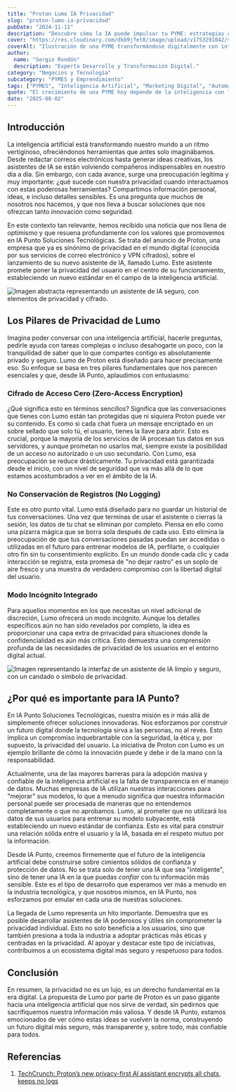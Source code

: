 ```yaml
---
title: "Proton Lumo IA Privacidad"
slug: "proton-lumo-ia-privacidad"
pubDate: "2024-11-11"
description: "Descubre cómo la IA puede impulsar tu PYME: estrategias concretas de marketing, automatización y datos para aumentar ventas."
cover: "https://res.cloudinary.com/dkb9jfet8/image/upload/v1753291042/small-business_kk56r6.jpg"
coverAlt: "Ilustración de una PYME transformándose digitalmente con inteligencia artificial."
author:
  name: "Sergio Rondón"
  description: "Experta Desarrollo y Transformación Digital."
category: "Negocios y Tecnología"
subcategory: "PYMES y Emprendimiento"
tags: ["PYMES", "Inteligencia Artificial", "Marketing Digital", "Automatización", "Ventas"]
quote: "El crecimiento de una PYME hoy depende de la inteligencia con la que se aplican datos, IA y estrategia. — Sergio Rondón"
date: "2025-08-02"
---
```




<h2 id="introduccion">Introducción</h2>

La inteligencia artificial está transformando nuestro mundo a un ritmo vertiginoso, ofreciéndonos herramientas que antes solo imaginábamos. Desde redactar correos electrónicos hasta generar ideas creativas, los asistentes de IA se están volviendo compañeros indispensables en nuestro día a día. Sin embargo, con cada avance, surge una preocupación legítima y muy importante: ¿qué sucede con nuestra privacidad cuando interactuamos con estas poderosas herramientas? Compartimos información personal, ideas, e incluso detalles sensibles. Es una pregunta que muchos de nosotros nos hacemos, y que nos lleva a buscar soluciones que nos ofrezcan tanto innovación como seguridad.

En este contexto tan relevante, hemos recibido una noticia que nos llena de optimismo y que resuena profundamente con los valores que promovemos en IA Punto Soluciones Tecnológicas. Se trata del anuncio de Proton, una empresa que ya es sinónimo de privacidad en el mundo digital (conocida por sus servicios de correo electrónico y VPN cifrados), sobre el lanzamiento de su nuevo asistente de IA, llamado Lumo. Este asistente promete poner la privacidad del usuario en el centro de su funcionamiento, estableciendo un nuevo estándar en el campo de la inteligencia artificial.

<img src="https://images.unsplash.com/photo-1620023023712-4f7f6f1f3a3a?auto=format&fit=crop&w=800&q=80" alt="Imagen abstracta representando un asistente de IA seguro, con elementos de privacidad y cifrado." />

<h2 id="los-pilares-de-privacidad-de-lumo">Los Pilares de Privacidad de Lumo</h2>

Imagina poder conversar con una inteligencia artificial, hacerle preguntas, pedirle ayuda con tareas complejas o incluso desahogarte un poco, con la tranquilidad de saber que lo que compartes contigo es absolutamente privado y seguro. Lumo de Proton está diseñado para hacer precisamente eso. Su enfoque se basa en tres pilares fundamentales que nos parecen esenciales y que, desde IA Punto, aplaudimos con entusiasmo:

<h3 id="cifrado-de-acceso-cero-zero-access-encryption">Cifrado de Acceso Cero (Zero-Access Encryption)</h3>

¿Qué significa esto en términos sencillos? Significa que las conversaciones que tienes con Lumo están tan protegidas que ni siquiera Proton puede ver su contenido. Es como si cada chat fuera un mensaje encriptado en un sobre sellado que solo tú, el usuario, tienes la llave para abrir. Esto es crucial, porque la mayoría de los servicios de IA procesan tus datos en sus servidores, y aunque prometan no usarlos mal, siempre existe la posibilidad de un acceso no autorizado o un uso secundario. Con Lumo, esa preocupación se reduce drásticamente. Tu privacidad está garantizada desde el inicio, con un nivel de seguridad que va más allá de lo que estamos acostumbrados a ver en el ámbito de la IA.

<h3 id="no-conservacion-de-registros-no-logging">No Conservación de Registros (No Logging)</h3>

Este es otro punto vital. Lumo está diseñado para no guardar un historial de tus conversaciones. Una vez que terminas de usar el asistente o cierras la sesión, los datos de tu chat se eliminan por completo. Piensa en ello como una pizarra mágica que se borra sola después de cada uso. Esto elimina la preocupación de que tus conversaciones pasadas puedan ser accedidas o utilizadas en el futuro para entrenar modelos de IA, perfilarte, o cualquier otro fin sin tu consentimiento explícito. En un mundo donde cada clic y cada interacción se registra, esta promesa de "no dejar rastro" es un soplo de aire fresco y una muestra de verdadero compromiso con la libertad digital del usuario.

<h3 id="modo-incognito-integrado">Modo Incógnito Integrado</h3>

Para aquellos momentos en los que necesitas un nivel adicional de discreción, Lumo ofrecerá un modo incógnito. Aunque los detalles específicos aún no han sido revelados por completo, la idea es proporcionar una capa extra de privacidad para situaciones donde la confidencialidad es aún más crítica. Esto demuestra una comprensión profunda de las necesidades de privacidad de los usuarios en el entorno digital actual.

<img src="https://images.unsplash.com/photo-1542845181-a20c35e38a16?auto=format&fit=crop&w=800&q=80" alt="Imagen representando la interfaz de un asistente de IA limpio y seguro, con un candado o símbolo de privacidad." />

<h2 id="por-que-es-importante-para-ia-punto">¿Por qué es importante para IA Punto?</h2>

En IA Punto Soluciones Tecnológicas, nuestra misión es ir más allá de simplemente ofrecer soluciones innovadoras. Nos esforzamos por construir un futuro digital donde la tecnología sirva a las personas, no al revés. Esto implica un compromiso inquebrantable con la seguridad, la ética y, por supuesto, la privacidad del usuario. La iniciativa de Proton con Lumo es un ejemplo brillante de cómo la innovación puede y debe ir de la mano con la responsabilidad.

Actualmente, una de las mayores barreras para la adopción masiva y confiable de la inteligencia artificial es la falta de transparencia en el manejo de datos. Muchas empresas de IA utilizan nuestras interacciones para "mejorar" sus modelos, lo que a menudo significa que nuestra información personal puede ser procesada de maneras que no entendemos completamente o que no aprobamos. Lumo, al prometer que no utilizará los datos de sus usuarios para entrenar su modelo subyacente, está estableciendo un nuevo estándar de confianza. Esto es vital para construir una relación sólida entre el usuario y la IA, basada en el respeto mutuo por la información.

Desde IA Punto, creemos firmemente que el futuro de la inteligencia artificial debe construirse sobre cimientos sólidos de confianza y protección de datos. No se trata solo de tener una IA que sea "inteligente", sino de tener una IA en la que puedas *confiar* con tu información más sensible. Este es el tipo de desarrollo que esperamos ver más a menudo en la industria tecnológica, y que nosotros mismos, en IA Punto, nos esforzamos por emular en cada una de nuestras soluciones.

La llegada de Lumo representa un hito importante. Demuestra que es posible desarrollar asistentes de IA poderosos y útiles sin comprometer la privacidad individual. Esto no solo beneficia a los usuarios, sino que también presiona a toda la industria a adoptar prácticas más éticas y centradas en la privacidad. Al apoyar y destacar este tipo de iniciativas, contribuimos a un ecosistema digital más seguro y respetuoso para todos.

<h2 id="conclusion">Conclusión</h2>

En resumen, la privacidad no es un lujo, es un derecho fundamental en la era digital. La propuesta de Lumo por parte de Proton es un paso gigante hacia una inteligencia artificial que nos sirve de verdad, sin pedirnos que sacrifiquemos nuestra información más valiosa. Y desde IA Punto, estamos emocionados de ver cómo estas ideas se vuelven la norma, construyendo un futuro digital más seguro, más transparente y, sobre todo, más confiable para todos.

<h2 id="referencias">Referencias</h2>

1.  <a href="https://techcrunch.com/2025/07/23/protons-new-privacy-first-ai-assistant-encrypts-all-chats-keeps-no-logs/" target="_blank" rel="noopener noreferrer">TechCrunch: Proton’s new privacy-first AI assistant encrypts all chats, keeps no logs</a>

